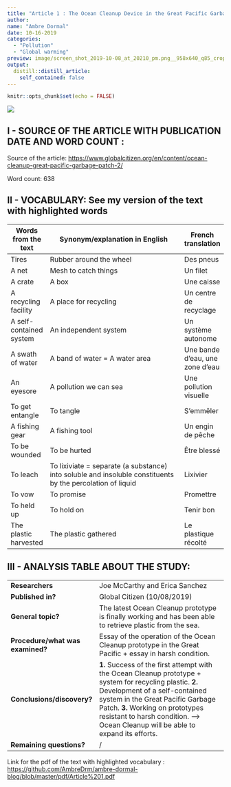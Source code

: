 ```yaml
---
title: "Article 1 : The Ocean Cleanup Device in the Great Pacific Garbage Patch Is Finally Working"
author:
name: "Ambre Dormal"
date: 10-16-2019
categories:
  - "Pollution"
  - "Global warming"
preview: image/screen_shot_2019-10-08_at_20210_pm.png__958x640_q85_crop_subsampling-2_upscale.png
output:
  distill::distill_article:
    self_contained: false
---
```


```r
knitr::opts_chunk$set(echo = FALSE)
```


![](image/Ocean Cleanup.png)

## I - SOURCE OF THE ARTICLE WITH PUBLICATION DATE AND WORD COUNT : 

Source of the article: <https://www.globalcitizen.org/en/content/ocean-cleanup-great-pacific-garbage-patch-2/>

Word count: 638

## II - VOCABULARY: See my version of the text with highlighted words 

| Words from the text     | Synonym/explanation in English      | French translation              |
| ----------------------- | ----------------------------------------------------------------------------------------------------------- | ------------------------------- |
| Tires                   | Rubber around the wheel                                                                                     | Des pneus                       |
| A net                   | Mesh to catch things                                                                                        | Un filet                        |
| A crate                 | A box                                                                                                       | Une caisse                      |
| A recycling facility    | A place for recycling                                                                                       | Un centre de recyclage          |
| A self-contained system | An independent system                                                                                       | Un système autonome             |
| A swath of water        | A band of water = A water area                                                                              | Une bande d'eau, une zone d'eau |
| An eyesore              | A pollution we can sea                                                                                      | Une pollution visuelle          |
| To get entangle         | To tangle                                                                                                   | S'emmêler                       |
| A fishing gear          | A fishing tool                                                                                              | Un engin de pêche               |
| To be wounded           | To be hurted                                                                                                | Être blessé                     |
| To leach                |  To lixiviate = separate (a substance) into soluble and insoluble constituents by the percolation of liquid | Lixivier                        |
| To vow                  | To promise                                                                                                  | Promettre                       |
| To held up              | To hold on                                                                                                  | Tenir bon                       |
| The plastic harvested   | The plastic gathered                                                                                        | Le plastique récolté            |

## III - ANALYSIS TABLE ABOUT THE STUDY: 

|                              |                                                                     |
| ---------------------------- | ------------------------------------------------------------------- |
| __Researchers__                  | Joe McCarthy and Erica Sanchez     |
| __Published in?__                |  Global Citizen (10/08/2019)       |
| __General topic?__               |  The latest Ocean Cleanup prototype is finally working and has been able to retrieve plastic from the sea.                         |
| __Procedure/what was examined?__ |Essay of the operation of the Ocean Cleanup  prototype in the Great Pacific + essay in harsh condition.|
| __Conclusions/discovery?__       |   __1.__ Success of the first attempt with the Ocean Cleanup prototype + system for recycling plastic. __2.__ Development of a self-contained system in the Great Pacific Garbage Patch. __3.__ Working on prototypes resistant to harsh condition.        --> Ocean Cleanup will be able to expand its efforts.     |
| __Remaining questions?__         |/|

Link for the pdf of the text with highlighted vocabulary : <https://github.com/AmbreDrm/ambre-dormal-blog/blob/master/pdf/Article%201.pdf>




